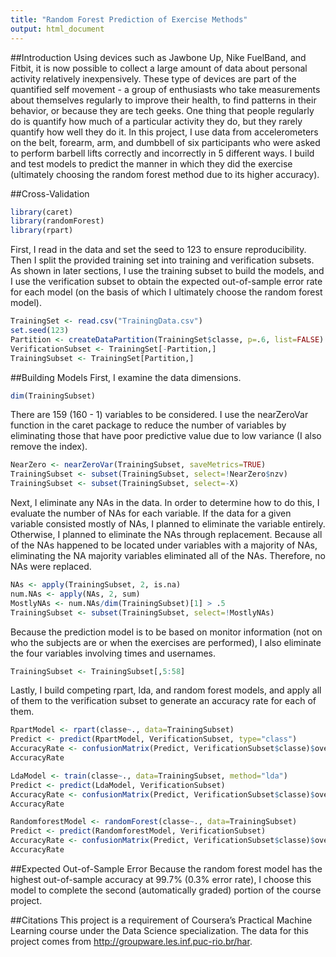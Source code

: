 ```yaml
---
title: "Random Forest Prediction of Exercise Methods"
output: html_document
---
```


##Introduction
Using devices such as Jawbone Up, Nike FuelBand, and Fitbit, it is now possible to collect a large amount of data about personal activity relatively inexpensively.  These type of devices are part of the quantified self movement - a group of enthusiasts who take measurements about themselves regularly to improve their health, to find patterns in their behavior, or because they are tech geeks.  One thing that people regularly do is quantify how much of a particular activity they do, but they rarely quantify how well they do it.  In this project, I use data from accelerometers on the belt, forearm, arm, and dumbbell of six participants who were asked to perform barbell lifts correctly and incorrectly in 5 different ways.  I build and test models to predict the manner in which they did the exercise (ultimately choosing the random forest method due to its higher accuracy).

##Cross-Validation
```r
library(caret)
library(randomForest)
library(rpart)
```

First, I read in the data and set the seed to 123 to ensure reproducibility.  Then I split the provided training set into training and verification subsets.  As shown in later sections, I use the training subset to build the models, and I use the verification subset to obtain the expected out-of-sample error rate for each model (on the basis of which I ultimately choose the random forest model).
```r
TrainingSet <- read.csv("TrainingData.csv")
set.seed(123)
Partition <- createDataPartition(TrainingSet$classe, p=.6, list=FALSE)
VerificationSubset <- TrainingSet[-Partition,]
TrainingSubset <- TrainingSet[Partition,]
```

##Building Models
First, I examine the data dimensions.
```r
dim(TrainingSubset)
```

There are 159 (160 - 1) variables to be considered.  I use the nearZeroVar function in the caret package to reduce the number of variables by eliminating those that have poor predictive value due to low variance (I also remove the index).
```r
NearZero <- nearZeroVar(TrainingSubset, saveMetrics=TRUE)
TrainingSubset <- subset(TrainingSubset, select=!NearZero$nzv)
TrainingSubset <- subset(TrainingSubset, select=-X)
```

Next, I eliminate any NAs in the data.  In order to determine how to do this, I evaluate the number of NAs for each variable.  If the data for a given variable consisted mostly of NAs, I planned to eliminate the variable entirely.  Otherwise, I planned to eliminate the NAs through replacement.  Because all of the NAs happened to be located under variables with a majority of NAs, eliminating the NA majority variables eliminated all of the NAs.  Therefore, no NAs were replaced.

```r
NAs <- apply(TrainingSubset, 2, is.na)
num.NAs <- apply(NAs, 2, sum)
MostlyNAs <- num.NAs/dim(TrainingSubset)[1] > .5
TrainingSubset <- subset(TrainingSubset, select=!MostlyNAs)
```

Because the prediction model is to be based on monitor information (not on who the subjects are or when the exercises are performed), I also eliminate the four variables involving times and usernames.
```r
TrainingSubset <- TrainingSubset[,5:58]
```

Lastly, I build competing rpart, lda, and random forest models, and apply all of them to the verification subset to generate an accuracy rate for each of them.
```r
RpartModel <- rpart(classe~., data=TrainingSubset)
Predict <- predict(RpartModel, VerificationSubset, type="class")
AccuracyRate <- confusionMatrix(Predict, VerificationSubset$classe)$overall[1]
AccuracyRate
```

```r
LdaModel <- train(classe~., data=TrainingSubset, method="lda")
Predict <- predict(LdaModel, VerificationSubset)
AccuracyRate <- confusionMatrix(Predict, VerificationSubset$classe)$overall[1]
AccuracyRate
```

```r
RandomforestModel <- randomForest(classe~., data=TrainingSubset)
Predict <- predict(RandomforestModel, VerificationSubset)
AccuracyRate <- confusionMatrix(Predict, VerificationSubset$classe)$overall[1]
AccuracyRate
```

##Expected Out-of-Sample Error
Because the random forest model has the highest out-of-sample accuracy at 99.7% (0.3% error rate), I choose this model to complete the second (automatically graded) portion of the course project.

##Citations
This project is a requirement of Coursera's Practical Machine Learning course under the Data Science specialization.  The data for this project comes from [http://groupware.les.inf.puc-rio.br/har](http://groupware.les.inf.puc-rio.br/har).